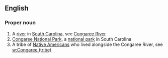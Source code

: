 ==English==
{{wikipedia}}

===Proper noun===
{{en-proper noun}}

# A [[river]] in [[South Carolina]], see [[w:Congaree River|Congaree River]]
# [[w:Congaree National Park|Congaree National Park]], a [[national park]] in South Carolina
# A tribe of [[Native American]]s who lived alongside the Congaree River, see [[w:Congaree (tribe)]]
